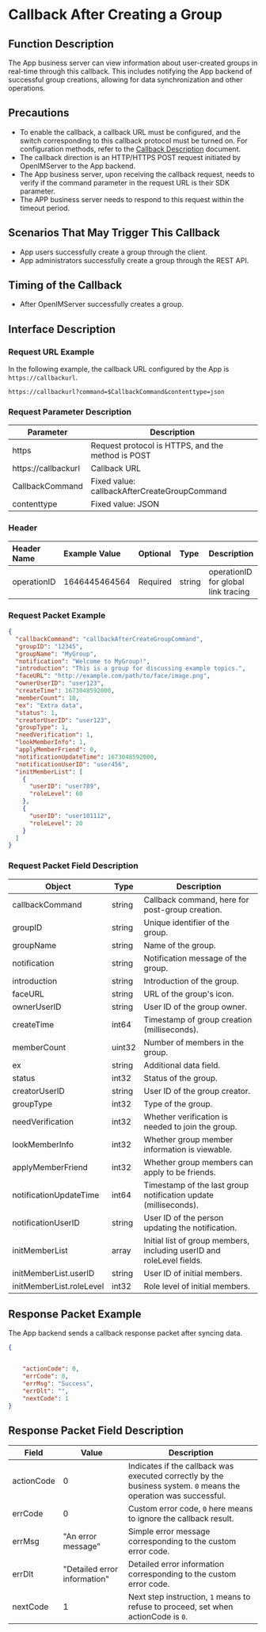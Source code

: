 # Callback After Creating a Group

## Function Description
The App business server can view information about user-created groups in real-time through this callback. This includes notifying the App backend of successful group creations, allowing for data synchronization and other operations.

## Precautions
- To enable the callback, a callback URL must be configured, and the switch corresponding to this callback protocol must be turned on. For configuration methods, refer to the [Callback Description](../introduction) document.
- The callback direction is an HTTP/HTTPS POST request initiated by OpenIMServer to the App backend.
- The App business server, upon receiving the callback request, needs to verify if the command parameter in the request URL is their SDK parameter.
- The APP business server needs to respond to this request within the timeout period.

## Scenarios That May Trigger This Callback
- App users successfully create a group through the client.
- App administrators successfully create a group through the REST API.

## Timing of the Callback
- After OpenIMServer successfully creates a group.

## Interface Description

### Request URL Example
In the following example, the callback URL configured by the App is `https://callbackurl`.
```plaintext
https://callbackurl?command=$CallbackCommand&contenttype=json
```

### Request Parameter Description

| Parameter            | Description                                      |
|----------------------|--------------------------------------------------|
| https               | Request protocol is HTTPS, and the method is POST|
| https://callbackurl | Callback URL                                     |
| CallbackCommand     | Fixed value: callbackAfterCreateGroupCommand     |
| contenttype         | Fixed value: JSON                                |

### Header
| Header Name  | Example Value | Optional | Type   | Description                        |
|:-------------|:--------------|:---------|:-------|:-----------------------------------|
| operationID  | 1646445464564 | Required | string | operationID for global link tracing|

### Request Packet Example
```json
{
  "callbackCommand": "callbackAfterCreateGroupCommand",
  "groupID": "12345",
  "groupName": "MyGroup",
  "notification": "Welcome to MyGroup!",
  "introduction": "This is a group for discussing example topics.",
  "faceURL": "http://example.com/path/to/face/image.png",
  "ownerUserID": "user123",
  "createTime": 1673048592000,
  "memberCount": 10,
  "ex": "Extra data",
  "status": 1,
  "creatorUserID": "user123",
  "groupType": 1,
  "needVerification": 1,
  "lookMemberInfo": 1,
  "applyMemberFriend": 0,
  "notificationUpdateTime": 1673048592000,
  "notificationUserID": "user456",
  "initMemberList": [
    {
      "userID": "user789",
      "roleLevel": 60
    },
    {
      "userID": "user101112",
      "roleLevel": 20
    }
  ]
}
```

### Request Packet Field Description

| Object                      | Type   | Description                                    |
|-----------------------------|--------|------------------------------------------------|
| callbackCommand             | string | Callback command, here for post-group creation.|
| groupID                     | string | Unique identifier of the group.                |
| groupName                   | string | Name of the group.                             |
| notification                | string | Notification message of the group.             |
| introduction                | string | Introduction of the group.                     |
| faceURL                     | string | URL of the group's icon.                       |
| ownerUserID                 | string | User ID of the group owner.                    |
| createTime                  | int64  | Timestamp of group creation (milliseconds).    |
| memberCount                 | uint32 | Number of members in the group.                |
| ex                          | string | Additional data field.                         |
| status                      | int32  | Status of the group.                           |
| creatorUserID               | string | User ID of the group creator.                  |
| groupType                   | int32  | Type of the group.                             |
| needVerification            | int32  | Whether verification is needed to join the group.|
| lookMemberInfo              | int32  | Whether group member information is viewable.  |
| applyMemberFriend           | int32  | Whether group members can apply to be friends. |
| notificationUpdateTime      | int64  | Timestamp of the last group notification update (milliseconds).|
| notificationUserID          | string | User ID of the person updating the notification.|
| initMemberList              | array  | Initial list of group members, including userID and roleLevel fields.|
| initMemberList.userID       | string | User ID of initial members.                    |
| initMemberList.roleLevel    | int32  | Role level of initial members.                 |

## Response Packet Example
The App backend sends a callback response packet after syncing data.

```json
{


    "actionCode": 0,
    "errCode": 0,
    "errMsg": "Success",
    "errDlt": "",
    "nextCode": 1
}
```

## Response Packet Field Description

| Field       | Value         | Description                                                         |
|-------------|---------------|---------------------------------------------------------------------|
| actionCode  | 0             | Indicates if the callback was executed correctly by the business system. `0` means the operation was successful. |
| errCode     | 0             | Custom error code, `0` here means to ignore the callback result.    |
| errMsg      | "An error message" | Simple error message corresponding to the custom error code.       |
| errDlt      | "Detailed error information" | Detailed error information corresponding to the custom error code.|
| nextCode    | 1             | Next step instruction, `1` means to refuse to proceed, set when actionCode is `0`. |
